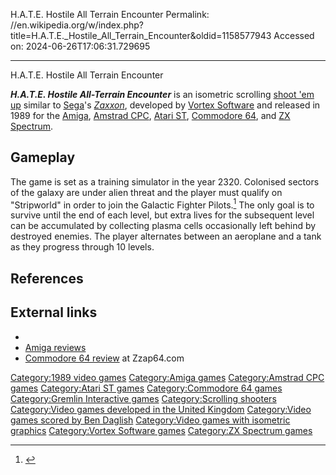 H.A.T.E. Hostile All Terrain Encounter
Permalink: //en.wikipedia.org/w/index.php?title=H.A.T.E._Hostile_All_Terrain_Encounter&oldid=1158577943
Accessed on: 2024-06-26T17:06:31.729695



------
H.A.T.E. Hostile All Terrain Encounter
{{Short description|1989 video game}}
{{Use British English|date=May 2023}}
{{Use dmy dates|date=May 2023}}
{{More footnotes|date=August 2008}}
{{Infobox video game
|title = H.A.T.E. Hostile All-Terrain Encounter
|image = File:h a t e.jpg
|caption =
|developer = [[Vortex Software]]
|programmer = Costa Panayi
|composer = [[Ben Daglish]]
|publisher = [[Gremlin Graphics]]
|released = May 1989
|genre = [[Shoot 'em up]]
|modes = [[Single-player]]
|platforms = [[Amiga]], [[Amstrad CPC]], [[Atari ST]], [[Commodore 64]], and [[ZX Spectrum]]
}}

'''''H.A.T.E. Hostile All-Terrain Encounter''''' is an isometric scrolling [[shoot 'em up]] similar to [[Sega]]'s ''[[Zaxxon]]'', developed by [[Vortex Software]] and released in 1989 for the [[Amiga]], [[Amstrad CPC]], [[Atari ST]], [[Commodore 64]], and [[ZX Spectrum]].

== Gameplay ==
The game is set as a training simulator in the year 2320.  Colonised sectors of the galaxy are under alien threat and the player must qualify on "Stripworld" in order to join the Galactic Fighter Pilots.<ref>{{Cite web|url=https://www.lemon64.com/games/details.php?ID=1130|title = Lemon64 - H.A.T.E. - Hostile All Terrain Encounter}}</ref> The only goal is to survive until the end of each level, but extra lives for the subsequent level can be accumulated by collecting plasma cells occasionally left behind by destroyed enemies. The player alternates between an aeroplane and a tank as they progress through 10 levels.

==References==
{{reflist}}

==External links==
* {{WoS game|id=0002247}}
* [http://amr.abime.net/review_571 Amiga reviews]
* [http://www.zzap64.co.uk/cgi-bin/displaypage.pl?issue=052&page=015&thumbstart=0&magazine=zzap&check=1 Commodore 64 review] at Zzap64.com

[[Category:1989 video games]]
[[Category:Amiga games]]
[[Category:Amstrad CPC games]]
[[Category:Atari ST games]]
[[Category:Commodore 64 games]]
[[Category:Gremlin Interactive games]]
[[Category:Scrolling shooters]]
[[Category:Video games developed in the United Kingdom]]
[[Category:Video games scored by Ben Daglish]]
[[Category:Video games with isometric graphics]]
[[Category:Vortex Software games]]
[[Category:ZX Spectrum games]]

{{scroll-shooter-videogame-stub}}